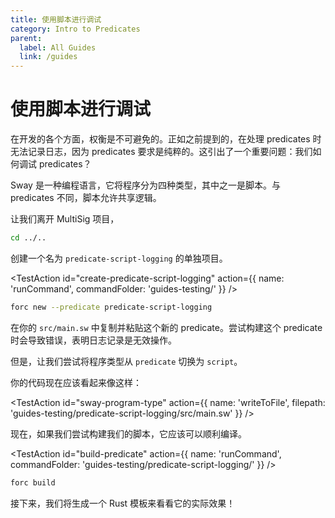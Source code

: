 ```yaml
---
title: 使用脚本进行调试
category: Intro to Predicates
parent:
  label: All Guides
  link: /guides
---
```

# 使用脚本进行调试

在开发的各个方面，权衡是不可避免的。正如之前提到的，在处理 predicates 时无法记录日志，因为 predicates 要求是纯粹的。这引出了一个重要问题：我们如何调试 predicates？

Sway 是一种编程语言，它将程序分为四种类型，其中之一是脚本。与 predicates 不同，脚本允许共享逻辑。

让我们离开 MultiSig 项目，

```sh
cd ../..
```

创建一个名为 `predicate-script-logging` 的单独项目。

<TestAction
id="create-predicate-script-logging"
action={{
  name: 'runCommand',
  commandFolder: 'guides-testing/'
}}
/>

```sh
forc new --predicate predicate-script-logging
```

在你的 `src/main.sw` 中复制并粘贴这个新的 predicate。尝试构建这个 predicate 时会导致错误，表明日志记录是无效操作。


<CodeImport
  file="../../examples/intro-to-predicates/predicate-test-example/src/main.sw"
  comment="all"
  commentType="//"
  lang="sway"
/>
但是，让我们尝试将程序类型从 `predicate` 切换为 `script`。


<CodeImport
  file="../../examples/intro-to-predicates/predicate-script-logging/src/main.sw"
  comment="program_type"
  commentType="//"
  lang="sway"
/>

你的代码现在应该看起来像这样：

<TestAction
id="sway-program-type"
action={{
  name: 'writeToFile',
  filepath: 'guides-testing/predicate-script-logging/src/main.sw'
}}
/>

<CodeImport
  file="../../examples/intro-to-predicates/predicate-script-logging/src/main.sw"
  comment="all"
  commentType="//"
  lang="sway"
/>

现在，如果我们尝试构建我们的脚本，它应该可以顺利编译。

<TestAction
id="build-predicate"
action={{
  name: 'runCommand',
  commandFolder: 'guides-testing/predicate-script-logging/'
}}
/>

```sh
forc build
```
接下来，我们将生成一个 Rust 模板来看看它的实际效果！
